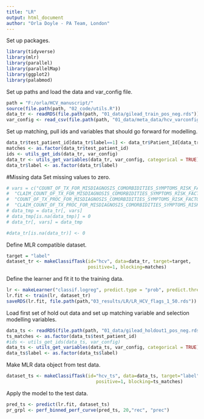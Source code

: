 ```yaml
---
title: "LR"
output: html_document
author: "Orla Doyle - PA Team, London"
---
```

Set up packages. 
```r
library(tidyverse)
library(mlr)
library(parallel)
library(parallelMap)
library(ggplot2)
library(palabmod)
```

Set up paths and load the data and var_config file. 
```r
path = "F:/orla/HCV_manuscript/"
source(file.path(path, "02_code/utils.R"))
data_tr <- readRDS(file.path(path, "01_data/gilead_train_pos_neg.rds"))
var_config <- read_csv(file.path(path, "01_data/meta_data/hcv_varconfig_flags.csv"))
```

Set up matching, pull ids and variables that should go forward for modelling. 
```r
data_tr$test_patient_id[data_tr$label==1] <- data_tr$Patient_Id[data_tr$label==1]
matches <- as.factor(data_tr$test_patient_id)
ids <- utils_get_ids(data_tr, var_config)
data_tr <- utils_get_variables(data_tr, var_config, categorical = TRUE)
data_tr$label <- as.factor(data_tr$label)
```

#Missing data
Set missing values to zero. 
```r
# vars = c("COUNT_OF_TX_FOR_MISDIAGNOSIS_COMORBIDITIES_SYMPTOMS_RISK_FACTORS",
#  "CLAIM_COUNT_OF_TX_FOR_MISDIAGNOSIS_COMORBIDITIES_SYMPTOMS_RISK_FACTORS",
#  "COUNT_OF_TX_PROC_FOR_MISDIAGNOSIS_COMORBIDITIES_SYMPTOMS_RISK_FACTORS",
#  "CLAIM_COUNT_OF_TX_PROC_FOR_MISDIAGNOSIS_COMORBIDITIES_SYMPTOMS_RISK_FACTORS")
# data_tmp = data_tr[, vars]
# data_tmp[is.na(data_tmp)] = 0
# data_tr[, vars] = data_tmp

#data_tr[is.na(data_tr)] <- 0

```

Define MLR compatible dataset. 
```r
target = "label"
dataset_tr <- makeClassifTask(id="hcv", data=data_tr, target=target, 
                              positive=1, blocking=matches)

```

Define the learner and fit it to the training data. 
```r
lr <- makeLearner("classif.logreg", predict.type = "prob", predict.threshold = 0.5)
lr.fit <- train(lr, dataset_tr)
saveRDS(lr.fit, file.path(path,"03_results/LR/LR_HCV_flags_1_50.rds"))
```
Load first set of hold out data and set up matching variable and selection modelling variables. 
```r
data_ts <- readRDS(file.path(path, "01_data/gilead_holdout1_pos_neg.rds"))
ts_matches <- as.factor(data_ts$test_patient_id)
#ids <- utils_get_ids(data_ts, var_config)
data_ts <- utils_get_variables(data_ts, var_config, categorical = TRUE)
data_ts$label <- as.factor(data_ts$label)
```
Make MLR data object from test data. 
```r
dataset_ts <- makeClassifTask(id="hcv_ts", data=data_ts, target="label",
                                 positive=1, blocking=ts_matches)
```
Apply the model to the test data. 
```r
pred_ts <- predict(lr.fit, dataset_ts)
pr_grpl <- perf_binned_perf_curve(pred_ts, 20,"rec", "prec")
```
